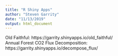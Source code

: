 ```yaml
---
title: "R Shiny Apps"
author: "Steven Garrity"
date: "11/13/2019"
output: html_document
---
```


Old Faithful: https://garrity.shinyapps.io/old_faithful/  
Annual Forest CO2 Flux Decomposition:  https://garrity.shinyapps.io/decompose_flux/

